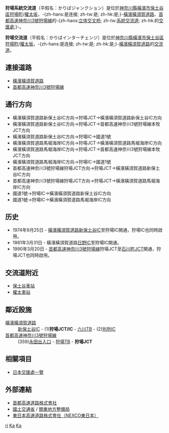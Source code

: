 {{日本公路設施
|設施名稱 = 狩場系統交流道<br>狩場交流道
|色 = 
|圖像 =Kariba junction -01.jpg
|pxl =
|圖像簡介 = 
|公路名稱1 = [[橫濱橫須賀道路|橫濱橫須賀道路]]
|IC編號1 = 1
|收費站編號1 = 
|記號1 = 
|起點1 = [[新保土谷交流道|新保土谷交流道]]
|距離1 = 1.2
|上一設施1 =[[新保土谷交流道|新保土谷交流道]]
|上一設施距離1 = 1.2
|下一設施1 = [[六川收費站|六川收費站]]
|下一設施距離1 = 2.6
|公路名稱2 = [[首都高速神奈川3號狩場線|首都高速神奈川3號狩場線]]
|IC編號2 = 
|收費站編號2 = 
|記號2 = 
|起點2 = [[本牧系統交流道|本牧系統交流道]]
|距離2 = 8.6
|上一設施2 = [[狩場收費站|狩場收費站]]
|上一設施距離2 = 
|下一設施2 =
|下一設施距離2 =
|連接道路 = [[國道1號_(日本)|國道1號]]
|啟用日期 = 1974年9月25日
|停用日期 = 
|流量 =
|智能IC = 
|上行營業時間 = 
|上行油站 = 
|上行油站營業時間 = 
|下行營業時間 = 
|下行油站 = 
|下行油站營業時間 = 
|郵政編碼 = 
|所在地 = [[神奈川縣|神奈川縣]][[橫濱市|橫濱市]][[保土谷區|保土谷區]][[狩場町|狩場町]]/[[權太坂|權太坂]]
|坐標 = 
|備註 =
}}
'''狩場系統交流道'''（平假名：かりばジャンクション）是位於[[神奈川縣|神奈川縣]][[橫濱市|橫濱市]][[保土谷區|保土谷區]][[狩場町|狩場町]]/[[權太坂|權太坂]]，-{zh-hans:是连接; zh-tw:是; zh-hk:是;}-[[橫濱橫須賀道路|橫濱橫須賀道路]]、[[首都高速神奈川3號狩場線|首都高速神奈川3號狩場線]]的-{zh-hans:[[立体交叉桥|立体交叉桥]]; zh-tw:[[系統交流道|系統交流道]]; zh-hk:的[[交匯處|交匯處]];}-。

'''狩場交流道'''（平假名：かりばインターチェンジ）是位於[[神奈川縣|神奈川縣]][[橫濱市|橫濱市]][[保土谷區|保土谷區]][[狩場町|狩場町]]/[[權太坂|權太坂]]，-{zh-hans:是连接; zh-tw:是; zh-hk:是;}-[[橫濱橫須賀道路|橫濱橫須賀道路]]的[[交流道|交流道]]。

== 連接道路 ==
*[[橫濱橫須賀道路|橫濱橫須賀道路]]
*[[首都高速神奈川3號狩場線|首都高速神奈川3號狩場線]]

== 通行方向 ==
*橫濱橫須賀道路新保土谷IC方向→狩場JCT→橫濱橫須賀道路新保土谷IC方向
*橫濱橫須賀道路新保土谷IC方向→狩場JCT→首都高速神奈川3號狩場線本牧JCT方向
*橫濱橫須賀道路新保土谷IC方向→狩場IC→國道1號
*橫濱橫須賀道路馬堀海岸IC方向→狩場JCT→橫濱橫須賀道路馬堀海岸IC方向
*橫濱橫須賀道路馬堀海岸IC方向→狩場JCT→首都高速神奈川3號狩場線本牧JCT方向
*橫濱橫須賀道路馬堀海岸IC方向→狩場IC→國道1號
*首都高速神奈川3號狩場線狩場JCT方向→狩場JCT→橫濱橫須賀道路新保土谷IC方向
*首都高速神奈川3號狩場線狩場JCT方向→狩場JCT→橫濱橫須賀道路馬堀海岸IC方向
*國道1號→狩場IC→橫濱橫須賀道路新保土谷IC方向
*國道1號→狩場IC→橫濱橫須賀道路馬堀海岸IC方向

== 历史 ==
* 1974年9月25日 - [[橫濱橫須賀道路|橫濱橫須賀道路]][[新保土谷IC|新保土谷IC]]至狩場IC開通，狩場IC也同時啟用。
* 1981年3月31日 - 橫濱橫須賀道路[[日野IC|日野IC]]至狩場IC開通。
* 1990年3月20日 - [[首都高速神奈川3號狩場線|首都高速神奈川3號狩場線]]狩場JCT至[[石川町JCT|石川町JCT]]開通，狩場JCT也同時啟用。

== 交流道附近 ==
* [[保土谷車站|保土谷車站]]
* [[權太車站|權太車站]]

== 鄰近設施 ==
; [[橫濱橫須賀道路|橫濱橫須賀道路]]
: [[新保土谷IC|新保土谷IC]] - (1)'''狩場JCT/IC''' - [[六川TB|六川TB]] - (2)[[別所IC|別所IC]]
; [[首都高速神奈川3號狩場線|首都高速神奈川3號狩場線]]
: (359)[[永田出入口|永田出入口]] - [[狩場TB|狩場TB]] - '''狩場JCT'''

== 相關項目 ==
* [[日本交匯處一覽|日本交匯處一覽]]

== 外部連結 ==
*[https://web.archive.org/web/20120212185421/http://www.shutoko.jp/ 首都高速道路株式會社]{{ja}}
* [http://www.mlit.go.jp/ 國土交通省] {{Wayback|url=http://www.mlit.go.jp/ |date=20120229065110 }} / [http://www.ktr.mlit.go.jp/ 關東地方整備局] {{Wayback|url=http://www.ktr.mlit.go.jp/ |date=20120226203546 }}
* [http://www.e-nexco.co.jp/ 東日本高速道路株式會社（NEXCO東日本）] {{Wayback|url=http://www.e-nexco.co.jp/ |date=20140203074239 }}

{{橫濱橫須賀道路}}
{{首都高速神奈川3號狩場線}}

[[Category:日本系統交流道_Ka|ri]]
[[Category:神奈川縣交流道|Ka]]
[[Category:首都高速道路系統交流道|Ka]]